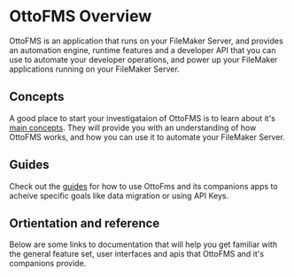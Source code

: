 
# OttoFMS Overview

OttoFMS is an application that runs on your FileMaker Server, and provides an automation engine, runtime features and a developer API that you can use to automate your developer operations, and power up your FileMaker applications running on your FileMaker Server.

## Concepts

A good place to start your investigataion of OttoFMS is to learn about it's [main concepts](/concepts). They will provide you with an understanding of how OttoFMS works, and how you can use it to automate your FileMaker Server.

## Guides

Check out the [guides](/guides) for how to use OttoFms and its companions apps to acheive specific goals like data migration or using API Keys.

## Ortientation and reference

Below are some links to documentation that will help you get familiar with the general feature set, user interfaces and apis that OttoFMS and it's companions provide.

<Cards>
<Card title="Managing OttoFms" href="/managing-ottofms" />
<Card title="Web Console" href="/otto-console" />
<Card title="Developer API" href="/apidoc" />
<Card title="Version History" href="/ottofms-versions" />
<Card title="Known Issues" href="/known-issues" />

</Cards>
